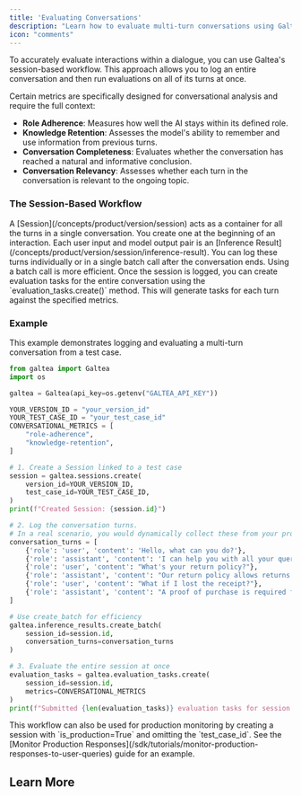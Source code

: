 ```yaml
---
title: 'Evaluating Conversations'
description: "Learn how to evaluate multi-turn conversations using Galtea's session-based workflow."
icon: "comments"
---
```



To accurately evaluate interactions within a dialogue, you can use Galtea's session-based workflow. This approach allows you to log an entire conversation and then run evaluations on all of its turns at once.

Certain metrics are specifically designed for conversational analysis and require the full context:
  - **Role Adherence**: Measures how well the AI stays within its defined role.
  - **Knowledge Retention**: Assesses the model's ability to remember and use information from previous turns.
  - **Conversation Completeness**: Evaluates whether the conversation has reached a natural and informative conclusion.
  - **Conversation Relevancy**: Assesses whether each turn in the conversation is relevant to the ongoing topic.

### The Session-Based Workflow

<Steps>
    <Step title="Create a Session">
        A [Session](/concepts/product/version/session) acts as a container for all the turns in a single conversation. You create one at the beginning of an interaction.
    </Step>
    <Step title="Log Inference Results">
        Each user input and model output pair is an [Inference Result](/concepts/product/version/session/inference-result). You can log these turns individually or in a single batch call after the conversation ends. Using a batch call is more efficient.
    </Step>
    <Step title="Evaluate the Session">
        Once the session is logged, you can create evaluation tasks for the entire conversation using the `evaluation_tasks.create()` method. This will generate tasks for each turn against the specified metrics.
    </Step>
</Steps>

### Example

This example demonstrates logging and evaluating a multi-turn conversation from a test case.

```python
from galtea import Galtea
import os

galtea = Galtea(api_key=os.getenv("GALTEA_API_KEY"))

YOUR_VERSION_ID = "your_version_id"
YOUR_TEST_CASE_ID = "your_test_case_id"
CONVERSATIONAL_METRICS = [
    "role-adherence",
    "knowledge-retention",
]

# 1. Create a Session linked to a test case
session = galtea.sessions.create(
    version_id=YOUR_VERSION_ID,
    test_case_id=YOUR_TEST_CASE_ID,
)
print(f"Created Session: {session.id}")

# 2. Log the conversation turns.
# In a real scenario, you would dynamically collect these from your product's interaction.
conversation_turns = [
    {'role': 'user', 'content': 'Hello, what can you do?'},
    {'role': 'assistant', 'content': 'I can help you with all your queries related to our services.', 'retrieval_context': None},
    {'role': 'user', 'content': "What's your return policy?"},
    {'role': 'assistant', 'content': "Our return policy allows returns within 30 days.", 'retrieval_context': "Returns are accepted within 30 days of purchase."},
    {'role': 'user', 'content': "What if I lost the receipt?"},
    {'role': 'assistant', 'content': "A proof of purchase is required for all returns.", 'retrieval_context': "Proof of purchase is required for all returns."},
]

# Use create_batch for efficiency
galtea.inference_results.create_batch(
    session_id=session.id,
    conversation_turns=conversation_turns
)

# 3. Evaluate the entire session at once
evaluation_tasks = galtea.evaluation_tasks.create(
    session_id=session.id,
    metrics=CONVERSATIONAL_METRICS
)
print(f"Submitted {len(evaluation_tasks)} evaluation tasks for session {session.id}")
```
<Note>
  This workflow can also be used for production monitoring by creating a session with `is_production=True` and omitting the `test_case_id`. See the [Monitor Production Responses](/sdk/tutorials/monitor-production-responses-to-user-queries) guide for an example.
</Note>

## Learn More

<CardGroup cols={2}>
  <SessionCard />
  <InferenceResultCard />
  <EvaluationCard />
  <EvaluationTaskCard />
</CardGroup>

